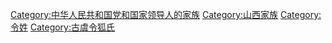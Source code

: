 [[Category:中华人民共和国党和国家领导人的家族|Category:中华人民共和国党和国家领导人的家族]]
[[Category:山西家族|Category:山西家族]]
[[Category:令姓|Category:令姓]]
[[Category:古虞令狐氏|Category:古虞令狐氏]]